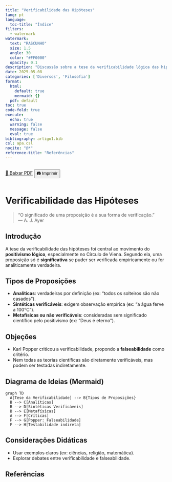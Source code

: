 ```yaml
---
title: "Verificabilidade das Hipóteses"
lang: pt
language:
  toc-title: "Índice"
filters:
  - watermark
watermark:
  text: "RASCUNHO"
  size: 1.5
  angle: 30
  color: "#FF0000"
  opacity: 0.1
description: "Discussão sobre a tese da verificabilidade lógica das hipóteses científicas, conforme o positivismo lógico."
date: 2025-05-08
categories: ['Diversos', 'Filosofia']
format:
  html:
    default: true
    mermaid: {}
  pdf: default
toc: true
code-fold: true
execute:
  echo: true
  warning: false
  message: false
  eval: true
bibliography: artigo1.bib
csl: apa.csl
nocite: "@*"
reference-title: "Referências"
---
```


::: {.content-visible when-format="html"}
<div style="display: flex; gap: 1rem; margin-bottom: 1rem;">
  <a href="./index.pdf" target="_blank" class="btn btn-primary">📄 Baixar PDF</a>
  <button onclick="window.print()" class="btn btn-outline-secondary">🖨️ Imprimir</button>
</div>
:::

<div style="margin-top: 2rem;"></div>

# Verificabilidade das Hipóteses

> "O significado de uma proposição é a sua forma de verificação."  
> — A. J. Ayer

## Introdução

A tese da verificabilidade das hipóteses foi central ao movimento do **positivismo lógico**, especialmente no Círculo de Viena. Segundo ela, uma proposição só é **significativa** se puder ser verificada empiricamente ou for analiticamente verdadeira.

## Tipos de Proposições

- **Analíticas**: verdadeiras por definição (ex: "todos os solteiros são não casados").
- **Sintéticas verificáveis**: exigem observação empírica (ex: "a água ferve a 100°C").
- **Metafísicas ou não verificáveis**: consideradas sem significado científico pelo positivismo (ex: "Deus é eterno").

## Objeções

- Karl Popper criticou a verificabilidade, propondo a **falseabilidade** como critério.
- Nem todas as teorias científicas são diretamente verificáveis, mas podem ser testadas indiretamente.

## Diagrama de Ideias (Mermaid)

::: {.content-visible when-format="html"}
```mermaid
graph TD
  A[Tese da Verificabilidade] --> B{Tipos de Proposições}
  B --> C[Analíticas]
  B --> D[Sintéticas Verificáveis]
  B --> E[Metafísicas]
  A --> F[Críticas]
  F --> G[Popper: Falseabilidade]
  F --> H[Testabilidade indireta]
```

:::

::: {.content-visible when-format="pdf"}
```{=latex}
\begin{center}
\includegraphics[width=0.6\linewidth]{diagrama.png}
\end{center}
```
:::

## Considerações Didáticas

- Usar exemplos claros (ex: ciências, religião, matemática).
- Explorar debates entre verificabilidade e falseabilidade.


## Referências


